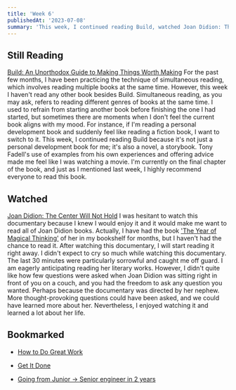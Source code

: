 ```yaml
---
title: 'Week 6'
publishedAt: '2023-07-08'
summary: 'This week, I continued reading Build, watched Joan Didion: The Center Will Not Hold, and bookmarked a few articles.'
---
```


## Still Reading

[Build: An Unorthodox Guide to Making Things Worth Making](https://www.buildc.com/the-book)
For the past few months, I have been practicing the technique of simultaneous reading, which involves reading multiple books at the same time. However, this week I haven't read any other book besides Build. Simultaneous reading, as you may ask, refers to reading different genres of books at the same time. I used to refrain from starting another book before finishing the one I had started, but sometimes there are moments when I don't feel the current book aligns with my mood. For instance, if I'm reading a personal development book and suddenly feel like reading a fiction book, I want to switch to it. This week, I continued reading Build because it's not just a personal development book for me; it's also a novel, a storybook. Tony Fadell's use of examples from his own experiences and offering advice made me feel like I was watching a movie. I'm currently on the final chapter of the book, and just as I mentioned last week, I highly recommend everyone to read this book.

## Watched

[Joan Didion: The Center Will Not Hold](https://www.imdb.com/title/tt7253506/)
I was hesitant to watch this documentary because I knew I would enjoy it and it would make me want to read all of Joan Didion books. Actually, I have had the book ['The Year of Magical Thinking'](https://www.goodreads.com/book/show/7815.The_Year_of_Magical_Thinking) of her in my bookshelf for months, but I haven't had the chance to read it. After watching this documentary, I will start reading it right away. I didn't expect to cry so much while watching this documentary. The last 30 minutes were particularly sorrowful and caught me off guard. I am eagerly anticipating reading her literary works. However, I didn't quite like how few questions were asked when Joan Didion was sitting right in front of you on a couch, and you had the freedom to ask any question you wanted. Perhaps because the documentary was directed by her nephew. More thought-provoking questions could have been asked, and we could have learned more about her. Nevertheless, I enjoyed watching it and learned a lot about her life.

## Bookmarked

-   [How to Do Great Work](http://paulgraham.com/greatwork.html)

-   [Get It Done](https://boz.com/articles/get-it-done)

-   [Going from Junior -> Senior engineer in 2 years](https://careercutler.substack.com/p/going-from-junior-senior-engineer)
